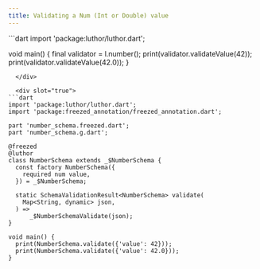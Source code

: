 ```yaml
---
title: Validating a Num (Int or Double) value
---
```



<CodeGenContentSwitcher>
  <div slot="false">
```dart
import 'package:luthor/luthor.dart';

void main() {
  final validator = l.number();
  print(validator.validateValue(42));
  print(validator.validateValue(42.0));
}

```
  </div>

  <div slot="true">
```dart
import 'package:luthor/luthor.dart';
import 'package:freezed_annotation/freezed_annotation.dart';

part 'number_schema.freezed.dart';
part 'number_schema.g.dart';

@freezed
@luthor
class NumberSchema extends _$NumberSchema {
  const factory NumberSchema({
    required num value,
  }) = _$NumberSchema;

  static SchemaValidationResult<NumberSchema> validate(
    Map<String, dynamic> json,
  ) =>
      _$NumberSchemaValidate(json);
}

void main() {
  print(NumberSchema.validate({'value': 42}));
  print(NumberSchema.validate({'value': 42.0}));
}
```
  </div>
</CodeGenContentSwitcher>

